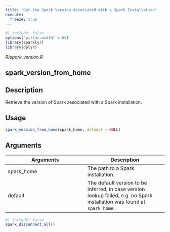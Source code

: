```yaml
---
title: "Get the Spark Version Associated with a Spark Installation"
execute:
  freeze: true
---
```


```r
#| include: false
options("pillar.width" = 60)
library(sparklyr) 
library(dplyr)
```

*R/spark_version.R*

## spark_version_from_home

## Description
Retrieve the version of Spark associated with a Spark installation. 


## Usage
```r
spark_version_from_home(spark_home, default = NULL) 
```

## Arguments
|Arguments|Description|
|---|---|
| spark_home | The path to a Spark installation. |
| default | The default version to be inferred, in case version lookup failed, e.g. no Spark installation was found at `spark_home`. |








```r
#| include: false
spark_disconnect_all()
```
